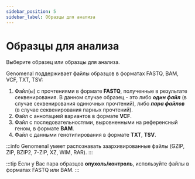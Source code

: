 ```yaml
---
sidebar_position: 5
sidebar_label: Образцы для анализа
---
```


# Образцы для анализа

Выберите образец или образцы для анализа.

Genomenal поддерживает файлы образцов в форматах FASTQ, BAM, VCF, TXT, TSV:
1. Файл(ы) с прочтениями в формате **FASTQ**, полученные в результате секвенирования. В данном случае образец - это либо ***один файл*** (в случае секвенирования одиночных прочтений), либо ***пара файлов*** (в случае секвенирования парных прочтений).
2. Файл с аннотацией вариантов в формате **VCF**.
3. Файл с последовательностями, выровненными на референсный геном, в формате **BAM**.
4. Файл с данными генотипирования в формате **TXT**, **TSV**.

:::info
Genomenal умеет распознавать заархивированные файлы (GZIP, ZIP, BZIP2, 7-ZIP, XZ, WIM, RAR).
:::

:::tip
Если у Вас пара образцов **опухоль/контроль**, используйте файлы в форматах FASTQ или BAM.
:::


<TipForCNV />
